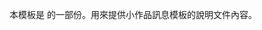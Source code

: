 <includeonly><!-- 在這裡加入模板的保護標識 --></includeonly><noinclude>{{Documentation subpage}}</noinclude>
<!-- 在本行下編輯模板說明 -->
本模板是 {{tl|Asbox}} 的一部份。用來提供小作品訊息模板的說明文件內容。

<includeonly>
<!-- 本行下加入模板的分類 -->

</includeonly>